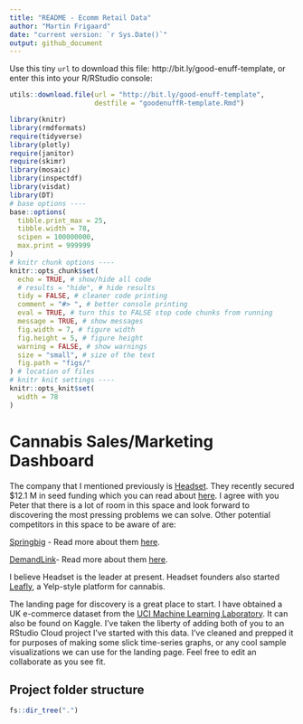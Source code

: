 ```yaml
---
title: "README - Ecomm Retail Data"
author: "Martin Frigaard"
date: "current version: `r Sys.Date()`"
output: github_document
---
```


Use this tiny `url` to download this file: http://bit.ly/good-enuff-template, or enter this into your R/RStudio console:

```r
utils::download.file(url = "http://bit.ly/good-enuff-template", 
                     destfile = "goodenuffR-template.Rmd")
```


```r
library(knitr)
library(rmdformats)
require(tidyverse)
library(plotly)
require(janitor)
require(skimr)
library(mosaic)
library(inspectdf)
library(visdat)
library(DT)
# base options ----
base::options(
  tibble.print_max = 25,
  tibble.width = 78,
  scipen = 100000000,
  max.print = 999999
)
# knitr chunk options ----
knitr::opts_chunk$set(
  echo = TRUE, # show/hide all code
  # results = "hide", # hide results
  tidy = FALSE, # cleaner code printing
  comment = "#> ", # better console printing
  eval = TRUE, # turn this to FALSE stop code chunks from running
  message = TRUE, # show messages
  fig.width = 7, # figure width
  fig.height = 5, # figure height
  warning = FALSE, # show warnings
  size = "small", # size of the text
  fig.path = "figs/"
) # location of files
# knitr knit settings ----
knitr::opts_knit$set(
  width = 78
)
```


# Cannabis Sales/Marketing Dashboard

The company that I mentioned previously is [Headset](https://www.headset.io/). They recently secured $12.1 M in seed funding which you can read about [here](https://www.newcannabisventures.com/leading-cannabis-analytics-company-headset-closes-12-1-million-series-a/). I agree with you Peter that there is a lot of room in this space and look forward to discovering the most pressing problems we can solve. Other potential competitors in this space to be aware of are:

[Springbig](https://www.springbig.com/) - Read more about them [here](https://www.newcannabisventures.com/springbig-cannabis-dispensary-marketing-engine/).

[DemandLink](https://demandlink.com/solutions/)- Read more about them [here](https://www.newcannabisventures.com/springbig-cannabis-dispensary-marketing-engine/).

I believe Headset is the leader at present. Headset founders also started [Leafly](https://www.leafly.com/), a Yelp-style platform for cannabis.

The landing page for discovery is a great place to start. I have obtained a UK e-commerce dataset from the [UCI Machine Learning Laboratory](https://archive.ics.uci.edu/ml/datasets/online+retail). It can also be found on Kaggle. I've taken the liberty of adding both of you to an RStudio Cloud project I've started with this data. I've cleaned and prepped it for purposes of making some slick time-series graphs, or any cool sample visualizations we can use for the landing page. Feel free to edit an collaborate as you see fit.

## Project folder structure 

```r
fs::dir_tree(".")
```


